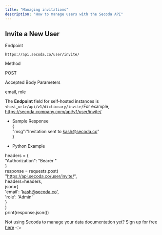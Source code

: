 ```yaml
---
title: "Managing invitations"
description: "How to manage users with the Secoda API"
---
```


## Invite a New User

Endpoint

`https://api.secoda.co/user/invite/`

Method

POST

Accepted Body Parameters

email, role

The **Endpoint** field for self-hosted instances is `<host`\_`url>/api/v1/dictionary/invite/`For example, https://secoda.company.com/api/v1/user/invite/

* Sample Response  
{  
"msg":"Invitation sent to kash@secoda.co"  
}

* Python Example  
  
headers \= {  
"Authorization": "Bearer <Your Key>"  
}  
response \= requests.post(  
"<https://api.secoda.co/user/invite/>",  
 headers\=headers,  
 json\={  
'email': 'kash@secoda.co',  
'role': 'Admin'  
}  
)  
print(response.json())  
  
Not using Secoda to manage your data documentation yet? Sign up for free [here](https://app.secoda.co) 👈